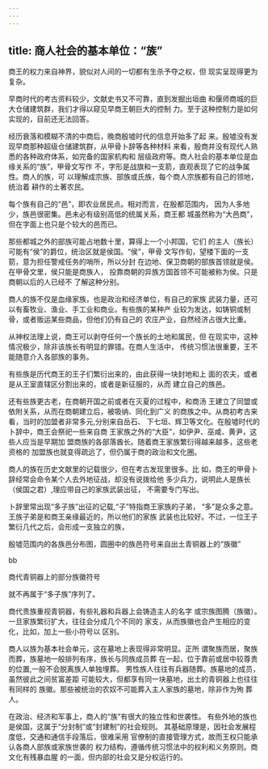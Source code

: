 ```yaml
---
---
---
```

title: 商人社会的基本单位：“族”
---



商王的权力来自神界，貌似对人间的一切都有生杀予夺之权，但 现实呈现得更为复杂。

早商时代的考古资料较少，文献史书又不可靠，直到发掘出垣曲 和偃师商城的巨大仓储建筑群，我们才得以窥见早商王朝巨大的控制 力。至于这种控制力是如何实现的，目前还无法回答。

经历衰落和模糊不清的中商后，晚商殷墟时代的信息开始多了起 来。殷墟没有发现早商那种超级仓储建筑群，从甲骨卜辞等各种材料 来看，殷商并没有现代人熟悉的各种政府体系，如完备的国家机构和 层级政府等。商人社会的基本单位是血缘关系的“族”，甲骨文写作 不，字形是战旗和一支箭，直观表现了它的战争属性。商人的族，可 以理解成宗族、部族或氏族，每个商人宗族都有自己的领地，统治着 耕作的土著农民。

每个族有自己的“邑”，即农业居民点。相对而言，在殷都范围内， 因为人多地少，族邑很密集。邑未必有级别高低的统属关系，商王都 城虽然称为“大邑商”，但在字面上也只是个较大的邑而已。

那些都城之外的部族可能占地数十里，算得上一个小邦国，它们 的主人（族长）可能有“侯”的爵位，统治区就是侯国。“侯”，甲骨 文写作旬，望楼下面的一支箭，意为担任警戒任务的哨所，所以分封 在边地、保卫商朝的部族首领就是侯。在甲骨文里，侯只能是商族人， 投靠商朝的异族方国首领不可能被称为侯。只是商朝以后的人已经不 了解这种分别。

商人的族不仅是血缘家族，也是政治和经济单位，有自己的家族 武装力量，还可以有畜牧业、渔业、手工业和商业。有些族的某种产 业较为发达，如铸铜或制骨，或者贩运某些商品，但他们仍有自己的 农庄产业，自然经济占很大比重。

从神权法理上说，商王可以剥夺任何一个族长的土地和属民，但 在现实中，这种情况极少，除非该族长有明显的罪错。在商人生活中， 传统习惯法很重要，王不能随意介入各部族的事务。

有些族是历代商王的王子们繁衍出来的，由此获得一块封地和上 面的农夫，或者是从王室直辖区分割出来的，或者是新征服的，从而 建立自己的族邑。

还有些族更古老，在商朝开国之前或者在灭夏的过程中，和商汤 王建立了同盟或依附关系，从而在商朝建立后，被吸纳、同化到广义 的商族之中。从商初考古来看，当时的加盟者非常多元,分别来自岳石、 下七垣、辉卫等文化。在殷墟时代的卜辞中，商王会祭祀一些来自商 王家族之外的“大臣”，如伊尹、巫咸、黄尹，这些人应当是早期加 盟商族的各部落酋长。随着商王家族繁衍得越来越多，这些老资格的 加盟族也就变得疏远了，但仍属于商的政治和文化圈。

商人的族在历史文献里的记载很少，但在考古发现里很多。比 如，商王的甲骨卜辞经常会命令某个人去外地征战，却没有说拨给他 多少兵力，说明此人是族长（侯国之君）,理应带自己的家族武装出征， 不需要专门写出。

卜辞里常出现“多子族”出征的记载,“子”特指商王家族的子弟， “多”是众多之意。王族子弟是和商王亲缘最近的，所以他们的家族 武装也比较好。不过，一位王子繁衍几代之后，会形成一支独立的族，



殷墟范围内的各族邑分布图，圆圈中的族邑符号来自出土青铜器上的“族徽”



bb

商代青铜器上的部分族徽符号

就不再属于“多子族”序列了。

商代贵族重视青铜器，有些礼器和兵器上会铸造主人的名字 或宗族图腾（族徽）。一旦家族繁衍扩大，往往会分成几个不同的 家支，从而族徽也会产生相应的变化，比如，加上一些小符号以 区别。

商人以族为基本社会单元，这在墓地上表现得非常明显。正所 谓聚族而居，聚族而葬，族墓地一般排列有序，族长与同族成员葬 在一起，位于靠前或居中较尊贵的位置,一般不会脱离族人单独埋葬。 男性族人往往有兵器随葬。族墓地的成员，虽然彼此之间贫富差距 可能较大，但都享有同一块墓地，出土的青铜器上也往往有同样的 族徽。那些被统治的农奴不可能葬入主人家族的墓地，除非作为殉 葬人。

在政治、经济和军事上，商人的“族”有很大的独立性和世袭性。 有些外地的族也是侯国，这属于“分封制”或“封建制”的社会规则。 其基础原理是，因社会发展程度低，交通和通信手段落后，很难采用 官僚制的直接管理方式，故而王权只能承认各商人部族或家族世袭的 权力结构，遵循传统习惯法中的权利和义务原则。商文化有残暴血腥 的一面，但内部的社会又是分权运行的。